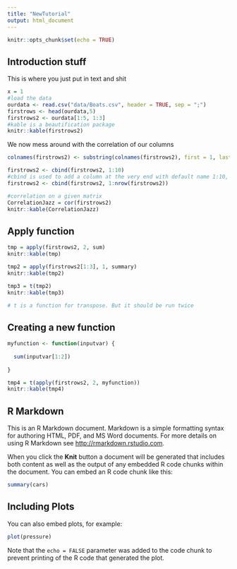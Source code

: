 ```yaml
---
title: "NewTutorial"
output: html_document
---
```


```r
knitr::opts_chunk$set(echo = TRUE)
```

## Introduction stuff
This is where you just put in text and shit

```r
x = 1
#load the data
ourdata <- read.csv("data/Boats.csv", header = TRUE, sep = ";")
firstrows <- head(ourdata,5)
firstrows2 <- ourdata[1:5, 1:3]
#kable is a beautification package
knitr::kable(firstrows2)
```

We now mess around with the correlation of our columns

```r
colnames(firstrows2) <- substring(colnames(firstrows2), first = 1, last = 4)

firstrows2 <- cbind(firstrows2, 1:10)
#cbind is used to add a column at the very end with default name 1:10, needs to be overwritten
firstrows2 <- cbind(firstrows2, 1:nrow(firstrows2))

#correlation on a given matrix
CorrelationJazz = cor(firstrows2)
knitr::kable(CorrelationJazz)
```

## Apply function

```r
tmp = apply(firstrows2, 2, sum)
knitr::kable(tmp)

tmp2 = apply(firstrows2[1:3], 1, summary)
knitr::kable(tmp2)

tmp3 = t(tmp2)
knitr::kable(tmp3)

# t is a function for transpose. But it should be run twice

```


## Creating a new function

```r
myfunction <- function(inputvar) {
  
  sum(inputvar[1:2])
  
}

tmp4 = t(apply(firstrows2, 2, myfunction))
knitr::kable(tmp4)

```
## R Markdown

This is an R Markdown document. Markdown is a simple formatting syntax for authoring HTML, PDF, and MS Word documents. For more details on using R Markdown see <http://rmarkdown.rstudio.com>.

When you click the **Knit** button a document will be generated that includes both content as well as the output of any embedded R code chunks within the document. You can embed an R code chunk like this:

```r
summary(cars)
```

## Including Plots

You can also embed plots, for example:

```r
plot(pressure)
```

Note that the `echo = FALSE` parameter was added to the code chunk to prevent printing of the R code that generated the plot.
